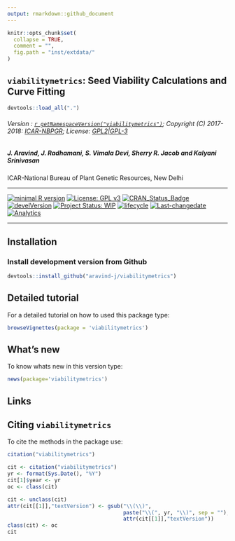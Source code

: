 ```yaml
---
output: rmarkdown::github_document
---
```


```r
knitr::opts_chunk$set(
  collapse = TRUE,
  comment = "",
  fig.path = "inst/extdata/"
)
```

## `viabilitymetrics`: Seed Viability Calculations and Curve Fitting

```r
devtools::load_all(".")

```

###### Version : [`r getNamespaceVersion("viabilitymetrics")`](https://aravind-j.github.io/viabilitymetrics/articles/Introduction.html#version-history); Copyright (C) 2017-2018: [ICAR-NBPGR](http://www.nbpgr.ernet.in/); License: [GPL2|GPL-3](https://www.r-project.org/Licenses/)

##### *J. Aravind, J. Radhamani, S. Vimala Devi, Sherry R. Jacob  and Kalyani Srinivasan*

ICAR-National Bureau of Plant Genetic Resources, New Delhi

***

[![minimal R version](https://img.shields.io/badge/R>%3D-3.0.2-6666ff.svg)](https://cran.r-project.org/)
[![License: GPL v3](https://img.shields.io/badge/License-GPL%20v3-blue.svg)](https://www.gnu.org/licenses/gpl-3.0)
[![CRAN_Status_Badge](https://www.r-pkg.org/badges/version-last-release/viabilitymetrics)](https://cran.r-project.org/package=viabilitymetrics)
<!-- [![rstudio mirror downloads](https://cranlogs.r-pkg.org/badges/grand-total/viabilitymetrics?color=green)](https://CRAN.R-project.org/package=viabilitymetrics) -->
<!-- [![packageversion](https://img.shields.io/badge/Package%20version-0.2.3.3-orange.svg)](https://github.com/aravind-j/viabilitymetrics) -->
[![develVersion](https://img.shields.io/badge/devel%20version-0.2.3.3-orange.svg)](https://github.com/aravind-j/viabilitymetrics)
<!-- [![GitHub Download Count](https://github-basic-badges.herokuapp.com/downloads/aravind-j/viabilitymetrics/total.svg)] -->
[![Project Status: WIP](http://www.repostatus.org/badges/latest/wip.svg)](http://www.repostatus.org/#wip)
[![lifecycle](https://img.shields.io/badge/lifecycle-maturing-blue.svg)](https://www.tidyverse.org/lifecycle/#maturing)
[![Last-changedate](https://img.shields.io/badge/last%20change-`r gsub('-', '--', Sys.Date())`-yellowgreen.svg)](/commits/master)
<!-- [![Rdoc](http://www.rdocumentation.org/badges/version/viabilitymetrics)](http://www.rdocumentation.org/packages/viabilitymetrics) -->
<!-- [![Zenodo DOI](https://zenodo.org/badge/DOI/10.5281/zenodo.841963.svg)](https://doi.org/10.5281/zenodo.841963) -->
[![Analytics](https://pro-pulsar-193905.appspot.com/UA-116693474-1/welcome-page)](https://github.com/aravind-j/google-analytics-beacon)

***

## Installation

### Install development version from Github
```r
devtools::install_github("aravind-j/viabilitymetrics")
```

## Detailed tutorial
For a detailed tutorial on how to used this package type:

```r
browseVignettes(package = 'viabilitymetrics')
```

## What's new
To know whats new in this version type:

```r
news(package='viabilitymetrics')
```

## Links

## Citing `viabilitymetrics`
To cite the methods in the package use:

```r
citation("viabilitymetrics")
```

```r
cit <- citation("viabilitymetrics")
yr <- format(Sys.Date(), "%Y")
cit[1]$year <- yr
oc <- class(cit)

cit <- unclass(cit)
attr(cit[[1]],"textVersion") <- gsub("\\(\\)",
                                     paste("\\(", yr, "\\)", sep = ""),
                                     attr(cit[[1]],"textVersion"))
class(cit) <- oc
cit
```
